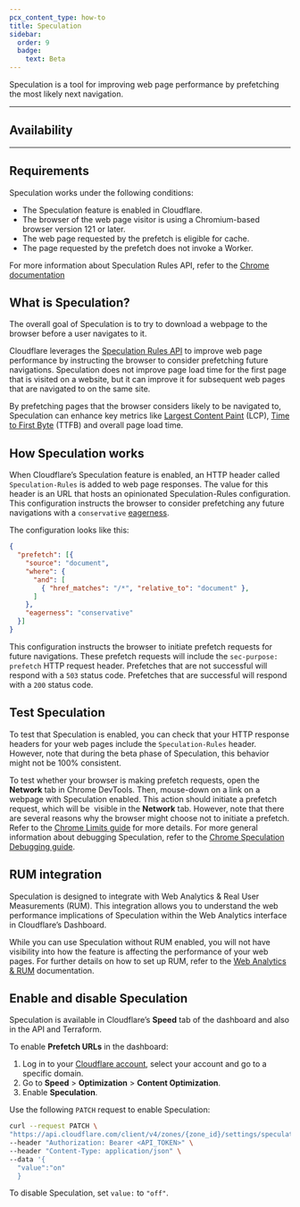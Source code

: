 ```yaml
---
pcx_content_type: how-to
title: Speculation
sidebar: 
  order: 9
  badge:
    text: Beta
---
```



Speculation is a tool for improving web page performance by prefetching the most likely next navigation.

---

## Availability

<FeatureTable id="speed.speculation" />

---

## Requirements

Speculation works under the following conditions:
- The Speculation feature is enabled in Cloudflare.
- The browser of the web page visitor is using a Chromium-based browser version 121 or later.
- The web page requested by the prefetch is eligible for cache.
- The page requested by the prefetch does not invoke a Worker.

For more information about Speculation Rules API, refer to the [Chrome documentation](https://developer.chrome.com/docs/web-platform/prerender-pages)


## What is Speculation?

The overall goal of Speculation is to try to download a webpage to the browser before a user navigates to it.

Cloudflare leverages the [Speculation Rules API](https://developer.mozilla.org/en-US/docs/Web/API/Speculation_Rules_API) to improve web page performance by instructing the browser to consider prefetching future navigations. Speculation does not improve page load time for the first page that is visited on a website, but it can improve it for subsequent web pages that are navigated to on the same site.

By prefetching pages that the browser considers likely to be navigated to, Speculation can enhance key metrics like [Largest Content Paint](https://web.dev/articles/lcp) (LCP), [Time to First Byte](https://web.dev/articles/ttfb) (TTFB) and overall page load time.

## How Speculation works

When Cloudflare’s Speculation feature is enabled, an HTTP header called `Speculation-Rules` is added to web page responses. The value for this header is an URL that hosts an opinionated Speculation-Rules configuration. This configuration instructs the browser to consider prefetching any future navigations with a `conservative` [eagerness](https://developer.chrome.com/docs/web-platform/prerender-pages#eagerness).

The configuration looks like this:

```json
{
  "prefetch": [{
    "source": "document",
    "where": {
      "and": [
        { "href_matches": "/*", "relative_to": "document" },
      ]
    },
    "eagerness": "conservative"
  }]
}
```

This configuration instructs the browser to initiate prefetch requests for future navigations. These prefetch requests will include the `sec-purpose: prefetch` HTTP request header. Prefetches that are not successful will respond with a `503` status code. Prefetches that are successful will respond with a `200` status code.

## Test Speculation

To test that Speculation is enabled, you can check that your HTTP response headers for your web pages include the `Speculation-Rules` header. However, note that during the beta phase of Speculation, this behavior might not be 100% consistent.

To test whether your browser is making prefetch requests, open the **Network** tab in Chrome DevTools. Then, mouse-down on a link on a webpage with Speculation enabled. This action should initiate a prefetch request, which will be  visible in the **Network** tab. However, note that there are several reasons why the browser might choose not to initiate a prefetch. Refer to the [Chrome Limits guide](https://developer.chrome.com/docs/web-platform/prerender-pages#chrome-limits) for more details. For more general information about debugging Speculation, refer to the [Chrome Speculation Debugging guide](https://developer.chrome.com/docs/devtools/application/debugging-speculation-rules).

## RUM integration

Speculation is designed to integrate with Web Analytics & Real User Measurements (RUM). This integration allows you to understand the web performance implications of Speculation within the Web Analytics interface in Cloudflare’s Dashboard.

While you can use Speculation without RUM enabled, you will not have visibility into how the feature is affecting the performance of your web pages. For further details on how to set up RUM, refer to the [Web Analytics & RUM](/web-analytics/) documentation.

## Enable and disable Speculation

Speculation is available in Cloudflare’s **Speed** tab of the dashboard and also in the API and Terraform.

<Tabs syncKey="dashPlusAPI"> <TabItem label="Dashboard">

To enable **Prefetch URLs** in the dashboard:

1. Log in to your [Cloudflare account](https://dash.cloudflare.com), select your account and go to a specific domain.
2. Go to **Speed** > **Optimization** > **Content Optimization**.
3. Enable **Speculation**.

</TabItem> <TabItem label="API">

Use the following `PATCH` request to enable Speculation:

```bash
curl --request PATCH \
"https://api.cloudflare.com/client/v4/zones/{zone_id}/settings/speculation" \
--header "Authorization: Bearer <API_TOKEN>" \
--header "Content-Type: application/json" \
--data '{
  "value":"on"
  }
```

To disable Speculation, set `value:` to `"off"`.

</TabItem> </Tabs>


